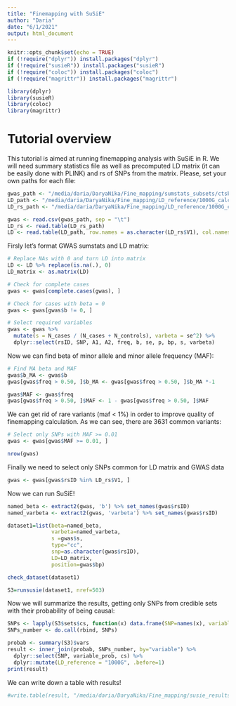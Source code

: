 ```yaml
---
title: "Finemapping with SuSiE"
author: "Daria"
date: "6/1/2021"
output: html_document
---
```


```r
knitr::opts_chunk$set(echo = TRUE)
if (!require("dplyr")) install.packages("dplyr")
if (!require("susieR")) install.packages("susieR")
if (!require("coloc")) install.packages("coloc")
if (!require("magrittr")) install.packages("magrittr")
```

```r
library(dplyr)
library(susieR)
library(coloc)
library(magrittr)
```

# Tutorial overview

This tutorial is aimed at running finemapping analysis with SuSiE in R.
We will need summary statistics file as well as precomputed LD matrix (it can be easily done with PLINK) and rs of SNPs from the matrix. Please, set your own paths for each file:

```r
gwas_path <- "/media/daria/DaryaNika/Fine_mapping/sumstats_subsets/ctsb_1000kb_window.tsv"
LD_path <- "/media/daria/DaryaNika/Fine_mapping/LD_reference/1000G_calculated_de_novo_matrix_1703/ctsb_1000kb_wo_rare.ld"
LD_rs_path <- "/media/daria/DaryaNika/Fine_mapping/LD_reference/1000G_calculated_de_novo_matrix_1703/ctsb_1000kb_wo_rare.txt"

gwas <- read.csv(gwas_path, sep = "\t")
LD_rs <- read.table(LD_rs_path)
LD <- read.table(LD_path, row.names = as.character(LD_rs$V1), col.names = as.character(LD_rs$V1))
```

Firsly let's format GWAS sumstats and LD matrix:
```r
# Replace NAs with 0 and turn LD into matrix
LD <- LD %>% replace(is.na(.), 0)
LD_matrix <- as.matrix(LD)

# Check for complete cases
gwas <- gwas[complete.cases(gwas), ]

# Check for cases with beta = 0
gwas <- gwas[gwas$b != 0, ]

# Select required variables
gwas <- gwas %>% 
  mutate(s = N_cases / (N_cases + N_controls), varbeta = se^2) %>% 
  dplyr::select(rsID, SNP, A1, A2, freq, b, se, p, bp, s, varbeta)
```

Now we can find beta of minor allele and minor allele frequency (MAF):

```r
# Find MA beta and MAF
gwas$b_MA <- gwas$b
gwas[gwas$freq > 0.50, ]$b_MA <- gwas[gwas$freq > 0.50, ]$b_MA *-1

gwas$MAF <- gwas$freq
gwas[gwas$freq > 0.50, ]$MAF <- 1 - gwas[gwas$freq > 0.50, ]$MAF
```

We can get rid of rare variants (maf < 1%) in order to improve quality of finemapping calculation. As we can see, there are 3631 common variants:

```r
# Select only SNPs with MAF >= 0.01 
gwas <- gwas[gwas$MAF >= 0.01, ]

nrow(gwas)
```

Finally we need to select only SNPs common for LD matrix and GWAS data
```r
gwas <- gwas[gwas$rsID %in% LD_rs$V1, ]
```

Now we can run SuSiE!

```r
named_beta <- extract2(gwas, 'b') %>% set_names(gwas$rsID)
named_varbeta <- extract2(gwas, 'varbeta') %>% set_names(gwas$rsID)

dataset1=list(beta=named_beta, 
              varbeta=named_varbeta, 
              s =gwas$s, 
              type="cc", 
              snp=as.character(gwas$rsID), 
              LD=LD_matrix, 
              position=gwas$bp)

check_dataset(dataset1)

S3=runsusie(dataset1, nref=503)
```

Now we will summarize the results, getting only SNPs from credible sets with their probability of being causal:

```r
SNPs <- lapply(S3$sets$cs, function(x) data.frame(SNP=names(x), variable=x))
SNPs_number <- do.call(rbind, SNPs)

probab <- summary(S3)$vars
result <- inner_join(probab, SNPs_number, by="variable") %>% 
  dplyr::select(SNP, variable_prob, cs) %>% 
  dplyr::mutate(LD_reference = "1000G", .before=1)
print(result)
```

We can write down a table with results!

```r
#write.table(result, "/media/daria/DaryaNika/Fine_mapping/susie_results/ctsb_susie_1000G.tsv", sep="\t", row.names = F, quote = F)
```

